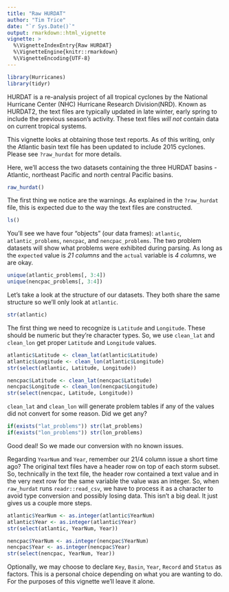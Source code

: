 ```yaml
---
title: "Raw HURDAT"
author: "Tim Trice"
date: "`r Sys.Date()`"
output: rmarkdown::html_vignette
vignette: >
  %\VignetteIndexEntry{Raw HURDAT}
  %\VignetteEngine{knitr::rmarkdown}
  %\VignetteEncoding{UTF-8}
---
```


```r
library(Hurricanes)
library(tidyr)
```

HURDAT is a re-analysis project of all tropical cyclones by the National Hurricane Center (NHC) Hurricane Research Division(NRD). Known as HURDAT2, the text files are typically updated in late winter, early spring to include the previous season's activity. These text files *will not* contain data on current tropical systems. 

This vignette looks at obtaining those text reports. As of this writing, only the Atlantic basin text file has been updated to include 2015 cyclones. Please see `?raw_hurdat` for more details. 

Here, we'll access the two datasets containing the three HURDAT basins - Atlantic, northeast Pacific and north central Pacific basins. 

```r
raw_hurdat()
```

The first thing we notice are the warnings. As explained in the `?raw_hurdat` file, this is expected due to the way the text files are constructed. 

```r
ls()
```

You'll see we have four "objects" (our data frames): `atlantic`, `atlantic_problems`, `nencpac`, and `nencpac_problems`. The two problem datasets will show what problems were exhibited during parsing. As long as the `expected` value is *21 columns* and the `actual` variable is *4 columns*, we are okay. 

```r
unique(atlantic_problems[, 3:4])
unique(nencpac_problems[, 3:4])
```

Let's take a look at the structure of our datasets. They both share the same structure so we'll only look at `atlantic`.

```r
str(atlantic)
```

The first thing we need to recognize is `Latitude` and `Longitude`. These should be numeric but they're character types. So, we use `clean_lat` and `clean_lon` get proper `Latitude` and `Longitude` values.

```r
atlantic$Latitude <- clean_lat(atlantic$Latitude)
atlantic$Longitude <- clean_lon(atlantic$Longitude)
str(select(atlantic, Latitude, Longitude))
```

```r
nencpac$Latitude <- clean_lat(nencpac$Latitude)
nencpac$Longitude <- clean_lon(nencpac$Longitude)
str(select(nencpac, Latitude, Longitude))
```

`clean_lat` and `clean_lon` will generate problem tables if any of the values did not convert for some reason. Did we get any?

```r
if(exists("lat_problems")) str(lat_problems)
if(exists("lon_problems")) str(lon_problems)
```

Good deal! So we made our conversion with no known issues. 

Regarding `YearNum` and `Year`, remember our 21/4 column issue a short time ago? The original text files have a header row on top of each storm subset. So, technically in the text file, the header row contained a text value and in the very next row for the same variable the value was an integer. So, when `raw_hurdat` runs `readr::read_csv`, we have to process it as a character to avoid type conversion and possibly losing data. This isn't a big deal. It just gives us a couple more steps.

```r
atlantic$YearNum <- as.integer(atlantic$YearNum)
atlantic$Year <- as.integer(atlantic$Year)
str(select(atlantic, YearNum, Year))

nencpac$YearNum <- as.integer(nencpac$YearNum)
nencpac$Year <- as.integer(nencpac$Year)
str(select(nencpac, YearNum, Year))
```

Optionally, we may choose to declare `Key`, `Basin`, `Year`, `Record` and `Status` as factors. This is a personal choice depending on what you are wanting to do. For the purposes of this vignette we'll leave it alone.


